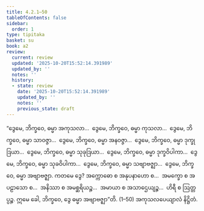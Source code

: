 ```yaml
---
title: 4.2.1–50
tableOfContents: false
sidebar:
  order: 1
type: tipitaka
basket: su
book: a2
review:
  current: review
  updated: '2025-10-20T15:52:14.391989'
  updated_by: ''
  notes: ''
  history:
  - state: review
    date: '2025-10-20T15:52:14.391989'
    updated_by: ''
    notes: ''
    previous_state: draft
---
```



<DynamicBreadcrumb />


<ReviewStatus review={frontmatter.review} showDetails={true} />

<HypothesisAnnotation frontmatter={frontmatter} />

<Division number="191–200" book="a2" e="ch" v="15">

<Paragraph number="287" book="a2">
“ဒွေမေ, ဘိက္ခဝေ, ဓမ္မာ အကုသလာ…  ဒွေမေ, ဘိက္ခဝေ, ဓမ္မာ ကုသလာ…  ဒွေမေ, ဘိက္ခဝေ, ဓမ္မာ သာဝဇ္ဇာ…  ဒွေမေ, ဘိက္ခဝေ, ဓမ္မာ အနဝဇ္ဇာ…  ဒွေမေ, ဘိက္ခဝေ, ဓမ္မာ ဒုက္ခုဒြယာ…  ဒွေမေ, ဘိက္ခဝေ, ဓမ္မာ သုခုဒြယာ…  ဒွေမေ, ဘိက္ခဝေ, ဓမ္မာ ဒုက္ခဝိပါကာ…  ဒွေမေ, ဘိက္ခဝေ, ဓမ္မာ သုခဝိပါကာ…  ဒွေမေ, ဘိက္ခဝေ, ဓမ္မာ သဗျာဗဇ္ဈာ…  ဒွေမေ, ဘိက္ခဝေ, ဓမ္မာ အဗျာဗဇ္ဈာ. ကတမေ ဒွေ? အက္ကောဓော စ အနုပနာဟော စ…  အမက္ခော စ အပဠာသော စ…  အနိဿာ စ အမစ္ဆရိယဉ္စ…  အမာယာ စ အသာဌေယျဉ္စ…  ဟိရီ စ ဩတ္တပ္ပဉ္စ. ဣမေ ခေါ, ဘိက္ခဝေ, ဒွေ ဓမ္မာ အဗျာဗဇ္ဈာ”တိ. (1–50)

</Paragraph>
</Division>

<Paragraph number="288" type="center" book="a2">
အကုသလပေယျာလံ နိဋ္ဌိတံ.
</Paragraph>